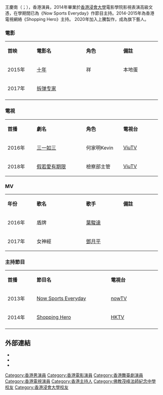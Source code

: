 {{blpunsourced|time=2015-07-15T02:42:06+00:00}}

王慶南（{{lang-en|Paco Wong Hing Nam}}；{{bd|1986年11月29日}}），香港演員，2014年畢業於[[香港浸會大學|香港浸會大學]]電影學院影視表演高級文憑，在學期間已為《Now Sports Everyday》作節目主持。2014-2015年為香港電視網絡《Shopping Hero》主持。<!--跟據香港電視綱頁點播的購物節目內容--> 2020年加入上騰製作，成為旗下藝人。

=== 電影 ===
{|class="wikitable" width="70%"
|- style="background:green; color:black" align="center"
|style="width:11.8%"|'''首映'''||style="width:20%"|'''電影名'''||style="width:15%"|'''角色'''||style="width:15%"|'''備註'''
|-
|2015年||[[十年|十年]]||祥||本地蛋
|-
|2017年||[[拆弹专家_(电影)|拆弹专家]]||||
|-
|}

=== 電視 ===
{|class="wikitable" width="70%"
|- style="background:green; color:black" align="center"
|style="width:11.8%"|'''首播'''||style="width:20%"|'''劇名'''||style="width:15%"|'''角色'''||style="width:15%"|'''電視台'''
|-
|2016年||[[三一如三|三一如三]]||何家明Kevin||[[ViuTV|ViuTV]]
|-
|2018年||[[假若愛有期限|假若愛有期限]]||檢察部主管||[[ViuTV|ViuTV]]
|}

=== MV ===
{|class="wikitable" width="70%"
|- style="background:green; color:black" align="center"
|style="width:11.8%"|'''年份'''||style="width:20%"|'''歌名'''||style="width:15%"|'''歌手'''||style="width:15%"|'''備註'''
|-
|rowspan="1"|2016年
|盾牌||[[葉駿達|葉駿達]]||
|-
|rowspan="2"|2017年
|女神經||[[鄧月平|鄧月平]]||
|}

=== 主持節目 ===
{|class="wikitable" width="70%"
|- style="background:green; color:black" align="center"
|style="width:11.8%"|'''首播'''||style="width:30%"|'''節目名'''||style="width:20%"|'''電視台'''
|-
|2013年||[[Now_Sports_Everyday|Now Sports Everyday]]||[[nowTV|nowTV]]
|-
|2014年||[[Shopping_Hero|Shopping Hero]]||[[HKTV|HKTV]]
|-
|}

== 外部連結 ==
* {{Facebook|pacowonghingnam}}
* {{Instagram|pacowhn}}
* {{Youtube|https://www.youtube.com/channel/pacowonghingnam}}

{{DEFAULTSORT:NG}}

[[Category:香港男演員|Category:香港男演員]]
[[Category:香港電影演員|Category:香港電影演員]]
[[Category:香港舞臺劇演員|Category:香港舞臺劇演員]]
[[Category:香港電視演員|Category:香港電視演員]]
[[Category:香港主持人|Category:香港主持人]]
[[Category:佛教茂峰法師紀念中學校友|Category:佛教茂峰法師紀念中學校友]]
[[Category:香港浸會大學校友|Category:香港浸會大學校友]]